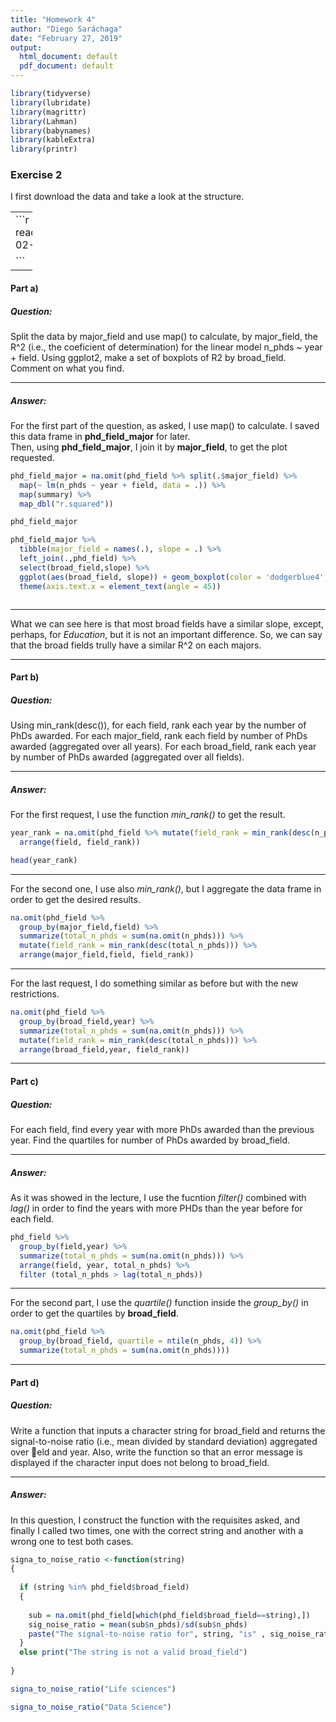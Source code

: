 ```yaml
---
title: "Homework 4"
author: "Diego Saráchaga"
date: "February 27, 2019"
output:
  html_document: default
  pdf_document: default
---
```



```r

library(tidyverse)
library(lubridate)
library(magrittr)
library(Lahman)
library(babynames)
library(kableExtra)
library(printr)


```
### Exercise 2   


I first download the data and take a look at the structure.    


----
```r
phd_field <- read_csv("https://raw.githubusercontent.com/rfordatascience/tidytuesday/master/data/2019/2019-02-19/phd_by_field.csv")
head(phd_field)

```

-----

#### Part a) 
##### _Question:_   


Split the data by major_field and use map() to calculate, by major_field, the R^2 (i.e., the coeficient of determination) for the linear model n_phds ~ year + field. Using ggplot2, make a set of boxplots of R2 by broad_field. Comment on what you find. 

----

##### _Answer:_

For the first part of the question, as asked, I use map() to calculate. I saved this data frame in __phd_field_major__ for later.   
Then, using __phd_field_major__, I join it by __major_field__, to get the plot requested.   



```r
phd_field_major = na.omit(phd_field %>% split(.$major_field) %>% 
  map(~ lm(n_phds ~ year + field, data = .)) %>% 
  map(summary) %>% 
  map_dbl("r.squared"))

phd_field_major

phd_field_major %>% 
  tibble(major_field = names(.), slope = .) %>%
  left_join(.,phd_field) %>%
  select(broad_field,slope) %>%
  ggplot(aes(broad_field, slope)) + geom_boxplot(color = 'dodgerblue4', fill="deepskyblue3") +
  theme(axis.text.x = element_text(angle = 45))



```


----   

What we can see here is that most broad fields have a similar slope, except, perhaps, for _Education_, but it is not an important difference. So, we can say that the broad fields trully have a similar R^2 on each majors.




----   

#### Part b) 
##### _Question:_
Using min_rank(desc()), for each field, rank each year by the number of PhDs awarded. For each major_field, rank each field by number of PhDs awarded (aggregated over all years). For each broad_field, rank each year by number of PhDs awarded (aggregated over all fields).

----   

##### _Answer:_

For the first request, I use the function *min_rank()* to get the result.    


```r
year_rank = na.omit(phd_field %>% mutate(field_rank = min_rank(desc(n_phds))) %>%
  arrange(field, field_rank))

head(year_rank)
```

----   

For the second one, I use also *min_rank()*, but I aggregate the data frame in order to get the desired results.   


```r
na.omit(phd_field %>%
  group_by(major_field,field) %>% 
  summarize(total_n_phds = sum(na.omit(n_phds))) %>%
  mutate(field_rank = min_rank(desc(total_n_phds))) %>%
  arrange(major_field,field, field_rank))
```


----   

For the last request, I do something similar as before but with the new restrictions.   


```r
na.omit(phd_field %>%
  group_by(broad_field,year) %>% 
  summarize(total_n_phds = sum(na.omit(n_phds))) %>%
  mutate(field_rank = min_rank(desc(total_n_phds))) %>%
  arrange(broad_field,year, field_rank))
```   


---   

#### Part c) 
##### _Question:_
For each field, find every year with more PhDs awarded than the previous year. Find the quartiles for number of PhDs awarded by broad_field.

----   

##### _Answer:_
As it was showed in the lecture, I use the fucntion _filter()_ combined with _lag()_ in order to find the years with more PHDs than the year before for each field.   

```r

phd_field %>%
  group_by(field,year) %>% 
  summarize(total_n_phds = sum(na.omit(n_phds))) %>%
  arrange(field, year, total_n_phds) %>%
  filter (total_n_phds > lag(total_n_phds))
``` 

----

For the second part, I use the _quartile()_ function inside the *group_by()* in order to get the quartiles by __broad_field__.

```r
na.omit(phd_field %>%
  group_by(broad_field, quartile = ntile(n_phds, 4)) %>%
  summarize(total_n_phds = sum(na.omit(n_phds))))

```   

---   

#### Part d) 
##### _Question:_   

Write a function that inputs a character string for broad_field and returns the signal-to-noise ratio (i.e., mean divided by standard deviation) aggregated over eld and year. Also, write the function so that an error message is displayed if the character input does not belong to broad_field.

----   

##### _Answer:_
In this question, I construct the function with the requisites asked, and finally I called two times, one with the correct string and another with a wrong one to test both cases.

```r
signa_to_noise_ratio <-function(string)
{
  
  if (string %in% phd_field$broad_field)
  {
    
    sub = na.omit(phd_field[which(phd_field$broad_field==string),])
    sig_noise_ratio = mean(sub$n_phds)/sd(sub$n_phds)
    paste("The signal-to-noise ratio for", string, "is" , sig_noise_ratio)
  }
  else print("The string is not a valid broad_field")
  
}

```

```r
signa_to_noise_ratio("Life sciences")
```

```r
signa_to_noise_ratio("Data Science")
```

